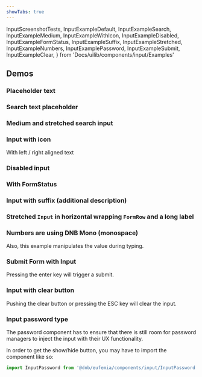 ```yaml
---
showTabs: true
---
```


  InputScreenshotTests,
  InputExampleDefault,
  InputExampleSearch,
  InputExampleMedium,
  InputExampleWithIcon,
  InputExampleDisabled,
  InputExampleFormStatus,
  InputExampleSuffix,
  InputExampleStretched,
  InputExampleNumbers,
  InputExamplePassword,
  InputExampleSubmit,
  InputExampleClear,
} from 'Docs/uilib/components/input/Examples'

## Demos

### Placeholder text

<InputExampleDefault />

### Search text placeholder

<InputExampleSearch />

### Medium and stretched search input

<InputExampleMedium />

### Input with icon

With left / right aligned text

<InputExampleWithIcon />

### Disabled input

<InputExampleDisabled />

### With FormStatus

<InputExampleFormStatus />

### Input with suffix (additional description)

<InputExampleSuffix />

### Stretched `Input` in horizontal wrapping `FormRow` and a long label

<InputExampleStretched />

### Numbers are using DNB Mono (monospace)

Also, this example manipulates the value during typing.

<InputExampleNumbers />

### Submit Form with Input

Pressing the enter key will trigger a submit.

<InputExampleSubmit />

### Input with clear button

Pushing the clear button or pressing the ESC key will clear the input.

<InputExampleClear />

### Input password type

The password component has to ensure that there is still room for password managers to inject the input with their UX functionality.

In order to get the show/hide button, you may have to import the component like so:

```js
import InputPassword from '@dnb/eufemia/components/input/InputPassword'
```

<InputExamplePassword />

<VisibleWhenVisualTest>
  <InputScreenshotTests />
</VisibleWhenVisualTest>
